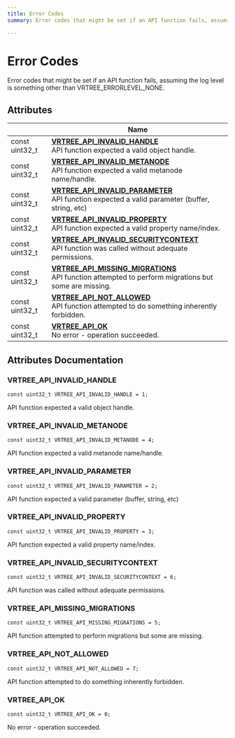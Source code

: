```yaml
---
title: Error Codes
summary: Error codes that might be set if an API function fails, assuming the log level is something other than VRTREE_ERRORLEVEL_NONE. 

---
```


# Error Codes

Error codes that might be set if an API function fails, assuming the log level is something other than VRTREE_ERRORLEVEL_NONE. 

## Attributes

|                | Name           |
| -------------- | -------------- |
| const uint32_t | **[VRTREE_API_INVALID_HANDLE](../definitions/group__api__errors.mdx#vrtree-api-invalid-handle)** <br />API function expected a valid object handle.  |
| const uint32_t | **[VRTREE_API_INVALID_METANODE](../definitions/group__api__errors.mdx#vrtree-api-invalid-metanode)** <br />API function expected a valid metanode name/handle.  |
| const uint32_t | **[VRTREE_API_INVALID_PARAMETER](../definitions/group__api__errors.mdx#vrtree-api-invalid-parameter)** <br />API function expected a valid parameter (buffer, string, etc)  |
| const uint32_t | **[VRTREE_API_INVALID_PROPERTY](../definitions/group__api__errors.mdx#vrtree-api-invalid-property)** <br />API function expected a valid property name/index.  |
| const uint32_t | **[VRTREE_API_INVALID_SECURITYCONTEXT](../definitions/group__api__errors.mdx#vrtree-api-invalid-securitycontext)** <br />API function was called without adequate permissions.  |
| const uint32_t | **[VRTREE_API_MISSING_MIGRATIONS](../definitions/group__api__errors.mdx#vrtree-api-missing-migrations)** <br />API function attempted to perform migrations but some are missing.  |
| const uint32_t | **[VRTREE_API_NOT_ALLOWED](../definitions/group__api__errors.mdx#vrtree-api-not-allowed)** <br />API function attempted to do something inherently forbidden.  |
| const uint32_t | **[VRTREE_API_OK](../definitions/group__api__errors.mdx#vrtree-api-ok)** <br />No error - operation succeeded.  |



## Attributes Documentation

### VRTREE_API_INVALID_HANDLE

```
const uint32_t VRTREE_API_INVALID_HANDLE = 1;
```

API function expected a valid object handle. 

### VRTREE_API_INVALID_METANODE

```
const uint32_t VRTREE_API_INVALID_METANODE = 4;
```

API function expected a valid metanode name/handle. 

### VRTREE_API_INVALID_PARAMETER

```
const uint32_t VRTREE_API_INVALID_PARAMETER = 2;
```

API function expected a valid parameter (buffer, string, etc) 

### VRTREE_API_INVALID_PROPERTY

```
const uint32_t VRTREE_API_INVALID_PROPERTY = 3;
```

API function expected a valid property name/index. 

### VRTREE_API_INVALID_SECURITYCONTEXT

```
const uint32_t VRTREE_API_INVALID_SECURITYCONTEXT = 6;
```

API function was called without adequate permissions. 

### VRTREE_API_MISSING_MIGRATIONS

```
const uint32_t VRTREE_API_MISSING_MIGRATIONS = 5;
```

API function attempted to perform migrations but some are missing. 

### VRTREE_API_NOT_ALLOWED

```
const uint32_t VRTREE_API_NOT_ALLOWED = 7;
```

API function attempted to do something inherently forbidden. 

### VRTREE_API_OK

```
const uint32_t VRTREE_API_OK = 0;
```

No error - operation succeeded. 




